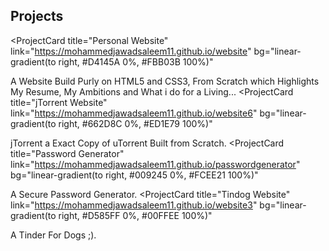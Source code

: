 ## Projects

<ProjectCard
  title="Personal Website"
  link="https://mohammedjawadsaleem11.github.io/website"
  bg="linear-gradient(to right, #D4145A 0%, #FBB03B 100%)"
>
  A Website Build Purly on HTML5 and CSS3, From Scratch which Highlights My
  Resume, My Ambitions and What i do for a Living...
</ProjectCard>
<ProjectCard
  title="jTorrent Website"
  link="https://mohammedjawadsaleem11.github.io/website6"
  bg="linear-gradient(to right, #662D8C 0%, #ED1E79 100%)"
>
  jTorrent a Exact Copy of uTorrent Built from Scratch.
</ProjectCard>
<ProjectCard
  title="Password Generator"
  link="https://mohammedjawadsaleem11.github.io/passwordgenerator"
  bg="linear-gradient(to right, #009245 0%, #FCEE21 100%)"
>
  A Secure Password Generator.
</ProjectCard>
<ProjectCard
  title="Tindog Website"
  link="https://mohammedjawadsaleem11.github.io/website3"
  bg="linear-gradient(to right, #D585FF 0%, #00FFEE 100%)"
>
  A Tinder For Dogs ;).
</ProjectCard>
